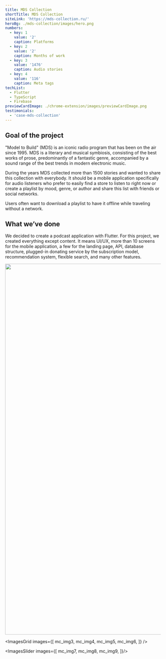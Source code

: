 ```yaml
---
title: MDS Collection
shortTitle: MDS Collection
siteLink: 'https://mds-collection.ru/'
heroBg: ./mds-collection/images/hero.png
numbers:
  - key: 1
    value: '2'
    caption: Platforms
  - key: 2
    value: '2'
    caption: Months of work
  - key: 3
    value: '1476'
    caption: Audio stories
  - key: 4
    value: '116'
    caption: Meta tags
techList:
  - Flutter
  - TypeScript
  - Firebase
previewCardImage: ./chrome-extension/images/previewCardImage.png
testimonials:
  - 'case-mds-collection'
---
```



## <Highlight>Goal</Highlight> of the project

"Model to Build" (MDS) is an iconic radio program that has been on the air since 1995. MDS is a literary and musical symbiosis, consisting of the best works of prose, predominantly of a fantastic genre, accompanied by a sound range of the best trends in modern electronic music.

During the years MDS collected more than 1500 stories and wanted to share this collection with everybody.
It should be a mobile application specifically for audio listeners who prefer to easily find a store to listen to right now or create a playlist by mood, genre, or author and share this list with friends or social networks.

Users often want to download a playlist to have it offline while traveling without a network.

## What we’ve done

We decided to create a podcast application with Flutter. For this project, we created everything except content. It means UI/UX, more than 10 screens for the mobile application, a few for the landing page, API, database structure, plugged-in donating service by the subscription model, recommendation system, flexible search, and many other features.

<ExpandedImage
  src={expanded}
/>

<img width="1200" src="./mds-collection/images/2.jpg"/>

<ImagesGrid
  images={[
    mc_img3,
    mc_img4,
    mc_img5,
    mc_img6,
  ]}
/>

<ImagesSlider images={[
  mc_img7,
  mc_img8,
  mc_img9,
]}/>

